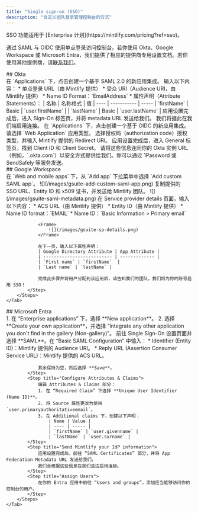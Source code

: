 ```yaml
---
title: "Single sign-on (SSO)"
description: "自定义团队登录管理控制台的方式"
---
```


<Info>
  SSO 功能适用于 [Enterprise 计划](https://mintlify.com/pricing?ref=sso)。
</Info>

通过 SAML 与 OIDC 使用单点登录访问控制台。若你使用 Okta、Google Workspace 或 Microsoft Entra，我们提供了相应的提供商专用设置文档。若你使用其他提供商，请[联系我们](mailto:support@mintlify.com)。

<div id="okta">
  ## Okta
</div>

<Tabs>
    <Tab title="SAML">
        <Steps>
            <Step title="Create an application">
                在 `Applications` 下，点击创建一个基于 SAML 2.0 的新应用集成。
            </Step>
            <Step title="Configure integration">
                输入以下内容：
                * 单点登录 URL（由 Mintlify 提供）
                * 受众 URI（Audience URI，由 Mintlify 提供）
                * Name ID Format：`EmailAddress`
                * 属性声明（Attribute Statements）：
                    | 名称 | 名称格式 | 值
                    | ---- | ----------- | -----
                    | `firstName` | Basic | `user.firstName` |
                    | `lastName` | Basic | `user.lastName` |
            </Step>
            <Step title="Send us your IdP information">
                应用设置完成后，进入 Sign-On 标签页，并将 metadata URL 发送给我们。
                我们将据此在我们端启用连接。
            </Step>
        </Steps>
    </Tab>
    <Tab title="OIDC">
        <Steps>
            <Step title="Create an application">
                在 `Applications` 下，点击创建一个基于 OIDC 的新应用集成。
                请选择 `Web Application` 应用类型。
            </Step>
            <Step title="Configure integration">
                选择授权码（authorization code）授权类型，并输入 Mintlify 提供的 Redirect URI。
            </Step>
            <Step title="Send us your IdP information">
                应用设置完成后，进入 General 标签页，找到 Client ID 和 Client Secret。
                请将这些信息连同你的 Okta 实例 URL（例如，`<your-tenant-name>.okta.com`）以安全方式提供给我们。你可以通过 1Password 或 SendSafely 等服务发送。
            </Step>
        </Steps>
    </Tab>
</Tabs>

<div id="google-workspace">
  ## Google Workspace
</div>

<Tabs>
    <Tab title="SAML">
        <Steps>
            <Step title="创建应用">
                在 `Web and mobile apps` 下，从 `Add app` 下拉菜单中选择 `Add custom SAML app`。  
                <Frame>
                    ![](/images/gsuite-add-custom-saml-app.png)
                </Frame>              
            </Step>
            <Step title="将你的 IdP 信息发送给我们">
                复制提供的 SSO URL、Entity ID 和 x509 证书，并发送给 Mintlify 团队。
                <Frame>
                    ![](/images/gsuite-saml-metadata.png)                    
                </Frame>
            </Step>
            <Step title="配置集成">
                在 Service provider details 页面，输入以下内容：
                * ACS URL（由 Mintlify 提供）
                * Entity ID（由 Mintlify 提供）
                * Name ID format：`EMAIL`
                * Name ID：`Basic Information > Primary email`

                <Frame>
                    ![](/images/gsuite-sp-details.png)
                </Frame>

                在下一页，输入以下属性声明：
                | Google Directory Attribute | App Attribute |
                | -------------------------- | ------------- |
                | `First name` | `firstName`  |
                | `Last name` | `lastName` |

                完成此步骤并将用户分配到该应用后，请告知我们的团队，我们将为你的账号启用 SSO！
            </Step>
        </Steps>
    </Tab>
</Tabs>

<div id="microsoft-entra">
  ## Microsoft Entra
</div>

<Tabs>
    <Tab title="SAML">
        <Steps>
            <Step title="Create an application">
                1. 在 “Enterprise applications” 下，选择 **New application**。
                2. 选择 **Create your own application**，并选择 “Integrate any other application you don't find in the gallery (Non-gallery)”。
            </Step>
            <Step title="Configure SAML">
                前往 Single Sign-On 设置页面并选择 **SAML**。在 “Basic SAML Configuration” 中输入：
                * Identifier (Entity ID)：Mintlify 提供的 Audience URI。
                * Reply URL (Assertion Consumer Service URL)：Mintlify 提供的 ACS URL。
                
                其余保持为空，然后选择 **Save**。
            </Step>
            <Step title="Configure Attributes & Claims">
                编辑 Attributes & Claims 部分：
                1. 在 “Required Claim” 下选择 **Unique User Identifier (Name ID)**。
                2. 将 Source 属性更改为使用 `user.primaryauthoritativeemail`。
                3. 在 Additional claims 下，创建以下声明：
                    | Name | Value |
                    | ---- | ----- |
                    | `firstName` | `user.givenname` |
                    | `lastName` | `user.surname` |
            </Step>
            <Step title="Send Mintlify your IdP information">
                应用设置完成后，前往 “SAML Certificates” 部分，并将 App Federation Metadata URL 发送给我们。
                我们会根据这些信息在我们这边启用连接。
            </Step>
            <Step title="Assign Users">
                在你的 Entra 应用中前往 “Users and groups”，添加应当能够访问你的控制台的用户。
            </Step>
        </Steps>
    </Tab>
</Tabs>